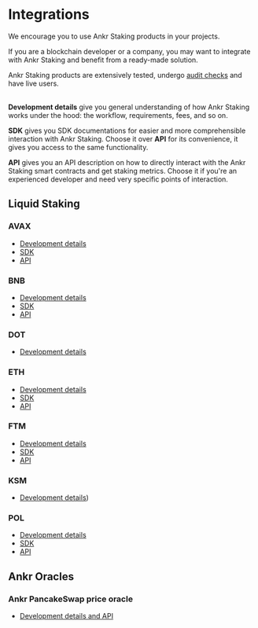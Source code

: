# Integrations

We encourage you to use Ankr Staking products in your projects. 

If you are a blockchain developer or a company, you may want to integrate with Ankr Staking and benefit from a ready-made solution.

Ankr Staking products are extensively tested, undergo [audit checks](/staking-extra/audit-reports) and have live users.<br /><br />

**Development details** give you general understanding of how Ankr Staking works under the hood: the workflow, requirements, fees, and so on.

**SDK** gives you SDK documentations for easier and more comprehensible interaction with Ankr Staking. Choose it over **API** for its convenience, it gives you access to the same functionality.  

**API** gives you an API description on how to directly interact with the Ankr Staking smart contracts and get staking metrics. Choose it if you're an experienced developer and need very specific points of interaction.

  
## Liquid Staking

### AVAX

* [Development details](/staking-for-developers/dev-details/bnb-liquid-staking-mechanics/)
* [SDK](/staking-for-developers/sdk/liquid-staking-sdk/)
* [API](/staking-for-developers/smart-contract-api/avax-api/)

### BNB

* [Development details](/staking-for-developers/dev-details/bnb-liquid-staking-mechanics/)
* [SDK](/staking-for-developers/sdk/liquid-staking-sdk/)
* [API](/staking-for-developers/smart-contract-api/bnb-api/)

### DOT

* [Development details](/staking-for-developers/dev-details/dot-liquid-staking-mechanics/)

### ETH

* [Development details](/staking-for-developers/dev-details/eth-liquid-staking-mechanics/)
* [SDK](/staking-for-developers/sdk/liquid-staking-sdk/)
* [API](/staking-for-developers/smart-contract-api/eth-api/)

### FTM 

* [Development details](/staking-for-developers/dev-details/ftm-liquid-staking-mechanics/)
* [SDK](/staking-for-developers/sdk/liquid-staking-sdk/)
* [API](/staking-for-developers/smart-contract-api/ftm-api/)

### KSM

* [Development details](/staking-for-developers/dev-details/ksm-liquid-staking-mechanics/))


### POL

* [Development details](/staking-for-developers/dev-details/pol-liquid-staking-mechanics/)
* [SDK](/staking-for-developers/sdk/liquid-staking-sdk/)
* [API](/staking-for-developers/smart-contract-api/pol-api/)

## Ankr Oracles

### Ankr PancakeSwap price oracle

* [Development details and API](/staking-for-developers/oracles/pancakeswap-oracle/)
